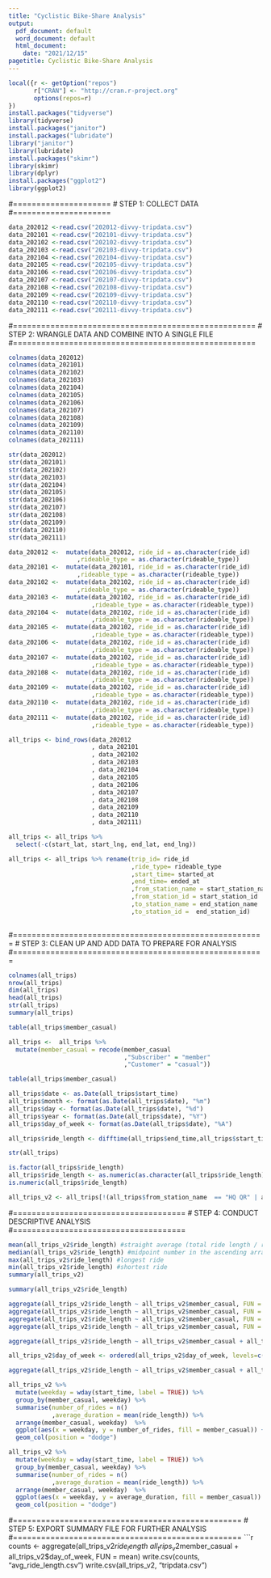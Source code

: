 ---
title: "Cyclistic Bike-Share Analysis"
output:
  pdf_document: default
  word_document: default
  html_document:
    date: "2021/12/15"
pagetitle: Cyclistic Bike-Share Analysis
---
```{r Installation}
local({r <- getOption("repos")
       r["CRAN"] <- "http://cran.r-project.org" 
       options(repos=r)
})
install.packages("tidyverse")
library(tidyverse)
install.packages("janitor")
install.packages("lubridate")
library("janitor")
library(lubridate)
install.packages("skimr")
library(skimr)
library(dplyr)
install.packages("ggplot2")
library(ggplot2)
```

#=====================
# STEP 1: COLLECT DATA
#=====================

```{r Upload Divvy datasets (csv files) here}
data_202012 <-read.csv("202012-divvy-tripdata.csv")
data_202101 <-read.csv("202101-divvy-tripdata.csv")
data_202102 <-read.csv("202102-divvy-tripdata.csv")
data_202103 <-read.csv("202103-divvy-tripdata.csv")
data_202104 <-read.csv("202104-divvy-tripdata.csv")
data_202105 <-read.csv("202105-divvy-tripdata.csv")
data_202106 <-read.csv("202106-divvy-tripdata.csv")
data_202107 <-read.csv("202107-divvy-tripdata.csv")
data_202108 <-read.csv("202108-divvy-tripdata.csv")
data_202109 <-read.csv("202109-divvy-tripdata.csv")
data_202110 <-read.csv("202110-divvy-tripdata.csv")
data_202111 <-read.csv("202111-divvy-tripdata.csv")
```

#====================================================
# STEP 2: WRANGLE DATA AND COMBINE INTO A SINGLE FILE
#====================================================

```{r Compare column names each of the files, echo=TRUE, message=FALSE, warning=FALSE}
colnames(data_202012)
colnames(data_202101)
colnames(data_202102)
colnames(data_202103)
colnames(data_202104)
colnames(data_202105)
colnames(data_202106)
colnames(data_202107)
colnames(data_202108)
colnames(data_202109)
colnames(data_202110)
colnames(data_202111)
```

```{r Inspect the dataframes and look for incongruencies}
str(data_202012)
str(data_202101)
str(data_202102)
str(data_202103)
str(data_202104)
str(data_202105)
str(data_202106)
str(data_202107)
str(data_202108)
str(data_202109)
str(data_202110)
str(data_202111)
```

```{r Convert ride_id and rideable_type to character so that they can stack correctly}
data_202012 <-  mutate(data_202012, ride_id = as.character(ride_id)
                   ,rideable_type = as.character(rideable_type)) 
data_202101 <-  mutate(data_202101, ride_id = as.character(ride_id)
                   ,rideable_type = as.character(rideable_type)) 
data_202102 <-  mutate(data_202102, ride_id = as.character(ride_id)
                   ,rideable_type = as.character(rideable_type))
data_202103 <-  mutate(data_202102, ride_id = as.character(ride_id)
                       ,rideable_type = as.character(rideable_type)) 
data_202104 <-  mutate(data_202102, ride_id = as.character(ride_id)
                       ,rideable_type = as.character(rideable_type)) 
data_202105 <-  mutate(data_202102, ride_id = as.character(ride_id)
                       ,rideable_type = as.character(rideable_type)) 
data_202106 <-  mutate(data_202102, ride_id = as.character(ride_id)
                       ,rideable_type = as.character(rideable_type)) 
data_202107 <-  mutate(data_202102, ride_id = as.character(ride_id)
                       ,rideable_type = as.character(rideable_type)) 
data_202108 <-  mutate(data_202102, ride_id = as.character(ride_id)
                       ,rideable_type = as.character(rideable_type)) 
data_202109 <-  mutate(data_202102, ride_id = as.character(ride_id)
                       ,rideable_type = as.character(rideable_type)) 
data_202110 <-  mutate(data_202102, ride_id = as.character(ride_id)
                       ,rideable_type = as.character(rideable_type)) 
data_202111 <-  mutate(data_202102, ride_id = as.character(ride_id)
                       ,rideable_type = as.character(rideable_type)) 
```

```{r Stack individual quarter data frames into one big data frame}
all_trips <- bind_rows(data_202012
                       , data_202101
                       , data_202102
                       , data_202103
                       , data_202104
                       , data_202105
                       , data_202106
                       , data_202107
                       , data_202108
                       , data_202109
                       , data_202110
                       , data_202111)
```

```{r Remove lat, long, birthyear, and gender fields as this data was dropped beginning in 2020}
all_trips <- all_trips %>%  
  select(-c(start_lat, start_lng, end_lat, end_lng))
```            

```{r Rename columns}
all_trips <- all_trips %>% rename(trip_id= ride_id
                                  ,ride_type= rideable_type
                                  ,start_time= started_at
                                  ,end_time= ended_at
                                  ,from_station_name = start_station_name 
                                  ,from_station_id = start_station_id
                                  ,to_station_name = end_station_name
                                  ,to_station_id =  end_station_id)
       
```

#======================================================
# STEP 3: CLEAN UP AND ADD DATA TO PREPARE FOR ANALYSIS
#======================================================
```{r  Inspect the new table that has been created}
colnames(all_trips)
nrow(all_trips)
dim(all_trips)
head(all_trips)
str(all_trips)
summary(all_trips) 
```

```{r  Data Cleaning}
table(all_trips$member_casual)
```

```{r  Reassign to the desired values (we will go with the current 2020 labels)}
all_trips <-  all_trips %>% 
  mutate(member_casual = recode(member_casual
                                ,"Subscriber" = "member"
                                ,"Customer" = "casual"))
```

```{r  Check to make sure the proper number of observations were reassigned)}
table(all_trips$member_casual)
```

```{r  Add columns that list the date, month, day, and year of each ride}
all_trips$date <- as.Date(all_trips$start_time)
all_trips$month <- format(as.Date(all_trips$date), "%m")
all_trips$day <- format(as.Date(all_trips$date), "%d")
all_trips$year <- format(as.Date(all_trips$date), "%Y")
all_trips$day_of_week <- format(as.Date(all_trips$date), "%A")
```

```{r  Add a "ride_length" calculation to all_trips (in seconds)}
all_trips$ride_length <- difftime(all_trips$end_time,all_trips$start_time)
```

```{r  Inspect the structure of the columns}
str(all_trips)
```

```{r  Convert ride_length from Factor to numeric so we can run calculations on the data}
is.factor(all_trips$ride_length)
all_trips$ride_length <- as.numeric(as.character(all_trips$ride_length))
is.numeric(all_trips$ride_length)
```

```{r  Remove bad data}
all_trips_v2 <- all_trips[!(all_trips$from_station_name  == "HQ QR" | all_trips$ride_length<0),]
```

#=====================================
# STEP 4: CONDUCT DESCRIPTIVE ANALYSIS
#=====================================
```{r  Descriptive analysis on ride_length (all figures in seconds)}
mean(all_trips_v2$ride_length) #straight average (total ride length / rides)
median(all_trips_v2$ride_length) #midpoint number in the ascending array of ride lengths
max(all_trips_v2$ride_length) #longest ride
min(all_trips_v2$ride_length) #shortest ride
summary(all_trips_v2)
```

```{r   You can condense the four lines above to one line using summary() on the specific attribute}
summary(all_trips_v2$ride_length)
```

```{r   Compare members and casual users}
aggregate(all_trips_v2$ride_length ~ all_trips_v2$member_casual, FUN = mean)
aggregate(all_trips_v2$ride_length ~ all_trips_v2$member_casual, FUN = median)
aggregate(all_trips_v2$ride_length ~ all_trips_v2$member_casual, FUN = max)
aggregate(all_trips_v2$ride_length ~ all_trips_v2$member_casual, FUN = min)
```

```{r   See the average ride time by each day for members vs casual users}
aggregate(all_trips_v2$ride_length ~ all_trips_v2$member_casual + all_trips_v2$day_of_week, FUN = mean)
```

```{r   Notice that the days of the week are out of order. Need fix that.}
all_trips_v2$day_of_week <- ordered(all_trips_v2$day_of_week, levels=c("星期日", "星期一", "星期二", "星期三", "星期四", "星期五", "星期六"))
```

```{r   Run the average ride time by each day for members vs casual users}
aggregate(all_trips_v2$ride_length ~ all_trips_v2$member_casual + all_trips_v2$day_of_week, FUN = mean)
```

```{r   Visualize the number of rides by rider type}
all_trips_v2 %>% 
  mutate(weekday = wday(start_time, label = TRUE)) %>% 
  group_by(member_casual, weekday) %>% 
  summarise(number_of_rides = n()
            ,average_duration = mean(ride_length)) %>% 
  arrange(member_casual, weekday)  %>% 
  ggplot(aes(x = weekday, y = number_of_rides, fill = member_casual)) +
  geom_col(position = "dodge")
```

```{r   Create a visualization for average duration}
all_trips_v2 %>% 
  mutate(weekday = wday(start_time, label = TRUE)) %>% 
  group_by(member_casual, weekday) %>% 
  summarise(number_of_rides = n()
            ,average_duration = mean(ride_length)) %>% 
  arrange(member_casual, weekday)  %>% 
  ggplot(aes(x = weekday, y = average_duration, fill = member_casual)) +
  geom_col(position = "dodge")
```

#=================================================
# STEP 5: EXPORT SUMMARY FILE FOR FURTHER ANALYSIS
#=================================================
```{r    Create a csv file}
counts <- aggregate(all_trips_v2$ride_length ~ all_trips_v2$member_casual + all_trips_v2$day_of_week, FUN = mean)
write.csv(counts, "avg_ride_length.csv")
write.csv(all_trips_v2, "tripdata.csv")